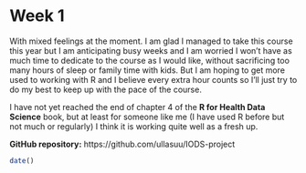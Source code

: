 
# Week 1

With mixed feelings at the moment. I am glad I managed to take this course this year but I am anticipating busy weeks and I am worried I won't have as much time to dedicate to the course as I would like, without sacrificing too many hours of sleep or family time with kids. But I am hoping to get more used to working with R and I believe every extra hour counts so I'll just try to do my best to keep up with the pace of the course. 

I have not yet reached the end of chapter 4 of the **R for Health Data Science** book, but at least for someone like me (I have used R before but not much or regularly) I think it is working quite well as a fresh up. 

**GitHub repository:** https://github.com/ullasuu/IODS-project


```r
date()
```



